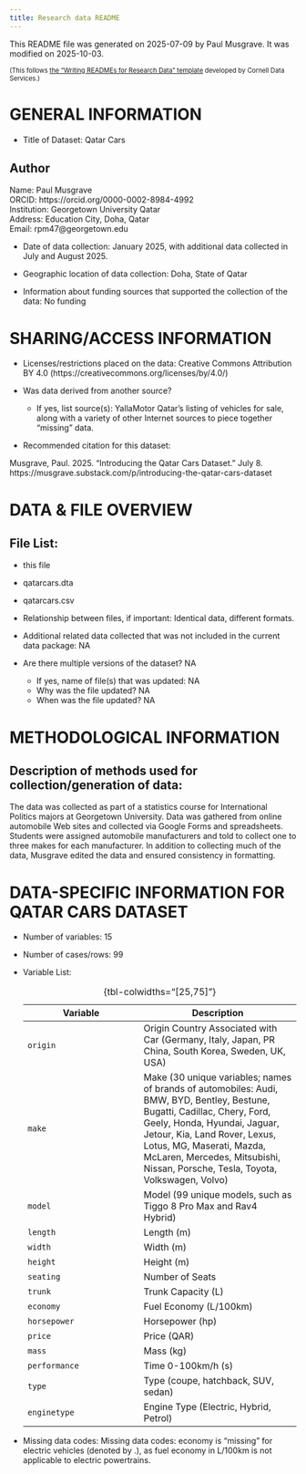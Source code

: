 ```yaml
---
title: Research data README
---
```


::: {.callout-note}
This README file was generated on 2025-07-09 by Paul Musgrave. It was modified on 2025-10-03.
:::

::: {style="font-size: 0.8em;"}
(This follows [the "Writing READMEs for Research Data" template](https://data.research.cornell.edu/data-management/sharing/readme/) developed by Cornell Data Services.)
:::

# GENERAL INFORMATION

* Title of Dataset: Qatar Cars

## Author

Name: Paul Musgrave  
ORCID: https://orcid.org/0000-0002-8984-4992  
Institution: Georgetown University Qatar  
Address: Education City, Doha, Qatar  
Email: rpm47@georgetown.edu

* Date of data collection: January 2025, with additional data collected in July and August 2025.

* Geographic location of data collection: Doha, State of Qatar

* Information about funding sources that supported the collection of the data: No funding 


# SHARING/ACCESS INFORMATION

* Licenses/restrictions placed on the data: Creative Commons Attribution BY 4.0 (https://creativecommons.org/licenses/by/4.0/)

* Was data derived from another source?
	* If yes, list source(s): YallaMotor Qatar's listing of vehicles for sale, along with a variety of other Internet sources to piece together "missing" data.

* Recommended citation for this dataset: 

Musgrave, Paul. 2025. "Introducing the Qatar Cars Dataset." July 8. https://musgrave.substack.com/p/introducing-the-qatar-cars-dataset


# DATA & FILE OVERVIEW

## File List: 

* this file
* qatarcars.dta
* qatarcars.csv

* Relationship between files, if important: Identical data, different formats.
* Additional related data collected that was not included in the current data package: NA
* Are there multiple versions of the dataset? NA
	* If yes, name of file(s) that was updated: NA
	* Why was the file updated? NA
	* When was the file updated? NA


# METHODOLOGICAL INFORMATION

## Description of methods used for collection/generation of data: 

The data was collected as part of a statistics course for International Politics majors at Georgetown University. Data was gathered from online automobile Web sites and collected via Google Forms and spreadsheets. Students were assigned automobile manufacturers and told to collect one to three makes for each manufacturer. In addition to collecting much of the data, Musgrave edited the data and ensured consistency in formatting.


# DATA-SPECIFIC INFORMATION FOR QATAR CARS DATASET

* Number of variables: 15
* Number of cases/rows: 99
* Variable List: 

  | Variable | Description |
  | -------- | ----------- |
  | `origin` | Origin Country Associated with Car (Germany, Italy, Japan, PR China, South Korea, Sweden, UK, USA) |
  | `make` | Make (30 unique variables; names of brands of automobiles: Audi, BMW, BYD, Bentley, Bestune, Bugatti, Cadillac, Chery, Ford, Geely, Honda, Hyundai, Jaguar, Jetour, Kia, Land Rover, Lexus, Lotus, MG, Maserati, Mazda, McLaren, Mercedes, Mitsubishi, Nissan, Porsche, Tesla, Toyota, Volkswagen, Volvo) |
  | `model` | Model (99 unique models, such as Tiggo 8 Pro Max and Rav4 Hybrid) |
  | `length` | Length (m) |
  | `width` | Width (m) |
  | `height` | Height (m) |
  | `seating` | Number of Seats |
  | `trunk` | Trunk Capacity (L) |
  | `economy` | Fuel Economy (L/100km) |
  | `horsepower` | Horsepower (hp) |
  | `price` | Price (QAR) |
  | `mass` | Mass (kg) |
  | `performance` | Time 0-100km/h (s) |
  | `type` | Type (coupe, hatchback, SUV, sedan) |
  | `enginetype` | Engine Type (Electric, Hybrid, Petrol) |

  : {tbl-colwidths="[25,75]"}

* Missing data codes: Missing data codes: economy is "missing" for electric vehicles (denoted by .), as fuel economy in L/100km is not applicable to electric powertrains.
